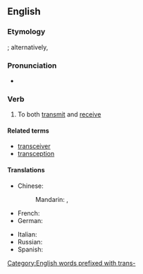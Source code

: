 ==English==

===Etymology===
{{blend|transmit|receive}}; alternatively, {{back-form|transceiver|nocap=1}}

===Pronunciation===
* {{IPA|/trænˈsiv/|lang=en}}

===Verb===
{{en-verb|transceiv|ing}}

# {{context|of a communications device|lang=en}} To both [[transmit]] and [[receive]]

====Related terms====
* [[transceiver]]
* [[transception]] {{qualifier|rare}}

====Translations====
{{trans-top|transmit and receive}}
* Chinese:
*: Mandarin: {{t|cmn|收發|sc=Hani}}, {{t+|cmn|收发|tr=shōufā|sc=Hani}}
* French: {{t|fr|transmettre et recevoir}}
* German: {{t|de|übermitteln}}
{{trans-mid}}
* Italian: {{t|it|ricetrasmettere}}
* Russian: {{t|ru|передавать и получать|tr=peredavát’ i polučát’}}
* Spanish: {{t|es|transceptar}}
{{trans-bottom}}

[[Category:English words prefixed with trans-]]